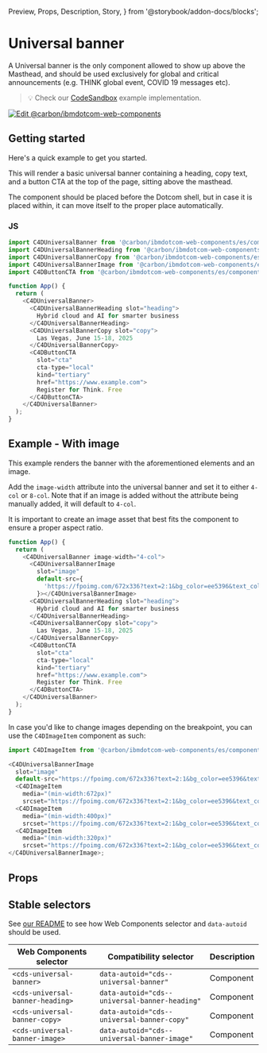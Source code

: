   Preview,
  Props,
  Description,
  Story,
} from '@storybook/addon-docs/blocks';

# Universal banner

A Universal banner is the only component allowed to show up above the Masthead,
and should be used exclusively for global and critical announcements (e.g. THINK
global event, COVID 19 messages etc).

> 💡 Check our
> [CodeSandbox](https://githubbox.com/carbon-design-system/carbon-for-ibm-dotcom/tree/main/packages/web-components/examples/codesandbox/components-react/universal-banner)
> example implementation.

[![Edit @carbon/ibmdotcom-web-components](https://codesandbox.io/static/img/play-codesandbox.svg)](https://githubbox.com/carbon-design-system/carbon-for-ibm-dotcom/tree/main/packages/web-components/examples/codesandbox/components-react/universal-banner)

## Getting started

Here's a quick example to get you started.

This will render a basic universal banner containing a heading, copy text, and a
button CTA at the top of the page, sitting above the masthead.

The component should be placed before the Dotcom shell, but in case it is placed
within, it can move itself to the proper place automatically.

### JS

```javascript
import C4DUniversalBanner from '@carbon/ibmdotcom-web-components/es/components-react/universal-banner/universal-banner';
import C4DUniversalBannerHeading from '@carbon/ibmdotcom-web-components/es/components-react/universal-banner/universal-banner-heading';
import C4DUniversalBannerCopy from '@carbon/ibmdotcom-web-components/es/components-react/universal-banner/universal-banner-copy';
import C4DUniversalBannerImage from '@carbon/ibmdotcom-web-components/es/components-react/universal-banner/universal-banner-image';
import C4DButtonCTA from '@carbon/ibmdotcom-web-components/es/components-react/cta/button-cta';

function App() {
  return (
    <C4DUniversalBanner>
      <C4DUniversalBannerHeading slot="heading">
        Hybrid cloud and AI for smarter business
      </C4DUniversalBannerHeading>
      <C4DUniversalBannerCopy slot="copy">
        Las Vegas, June 15-18, 2025
      </C4DUniversalBannerCopy>
      <C4DButtonCTA
        slot="cta"
        cta-type="local"
        kind="tertiary"
        href="https://www.example.com">
        Register for Think. Free
      </C4DButtonCTA>
    </C4DUniversalBanner>
  );
}
```

## Example - With image

This example renders the banner with the aforementioned elements and an image.

Add the `image-width` attribute into the universal banner and set it to either
`4-col` or `8-col`. Note that if an image is added without the attribute being
manually added, it will default to `4-col`.

It is important to create an image asset that best fits the component to ensure
a proper aspect ratio.

```javascript
function App() {
  return (
    <C4DUniversalBanner image-width="4-col">
      <C4DUniversalBannerImage
        slot="image"
        default-src={
          'https://fpoimg.com/672x336?text=2:1&bg_color=ee5396&text_color=161616'
        }></C4DUniversalBannerImage>
      <C4DUniversalBannerHeading slot="heading">
        Hybrid cloud and AI for smarter business
      </C4DUniversalBannerHeading>
      <C4DUniversalBannerCopy slot="copy">
        Las Vegas, June 15-18, 2025
      </C4DUniversalBannerCopy>
      <C4DButtonCTA
        slot="cta"
        cta-type="local"
        kind="tertiary"
        href="https://www.example.com">
        Register for Think. Free
      </C4DButtonCTA>
    </C4DUniversalBanner>
  );
}
```

In case you'd like to change images depending on the breakpoint, you can use the
`C4DImageItem` component as such:

```javascript
import C4DImageItem from '@carbon/ibmdotcom-web-components/es/components-react/image/image-item';

<C4DUniversalBannerImage
  slot="image"
  default-src="https://fpoimg.com/672x336?text=2:1&bg_color=ee5396&text_color=161616">
  <C4DImageItem
    media="(min-width:672px)"
    srcset="https://fpoimg.com/672x336?text=2:1&bg_color=ee5396&text_color=161616"></C4DImageItem>
  <C4DImageItem
    media="(min-width:400px)"
    srcset="https://fpoimg.com/672x336?text=2:1&bg_color=ee5396&text_color=161616"></C4DImageItem>
  <C4DImageItem
    media="(min-width:320px)"
    srcset="https://fpoimg.com/672x336?text=2:1&bg_color=ee5396&text_color=161616"></C4DImageItem>
</C4DUniversalBannerImage>;
```

## Props

<Props of={PropTypesRef} />

## Stable selectors

See
[our README](https://github.com/carbon-design-system/carbon-for-ibm-dotcom/tree/main/packages/web-components#stable-selectors-for-analytics-and-integratione2e-testing-in-web-components)
to see how Web Components selector and `data-autoid` should be used.

| Web Components selector          | Compatibility selector                        | Description |
| -------------------------------- | --------------------------------------------- | ----------- |
| `<cds-universal-banner>`         | `data-autoid="cds--universal-banner"`         | Component   |
| `<cds-universal-banner-heading>` | `data-autoid="cds--universal-banner-heading"` | Component   |
| `<cds-universal-banner-copy>`    | `data-autoid="cds--universal-banner-copy"`    | Component   |
| `<cds-universal-banner-image>`   | `data-autoid="cds--universal-banner-image"`   | Component   |

<Description markdown={contributing} />
